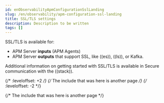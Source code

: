 ```yaml
---
id: enObservabilityApmConfigurationSslLanding
slug: /en/observability/apm-configuration-ssl-landing
title: SSL/TLS settings
description: Description to be written
tags: []
---
```


<div id="apm-configuration-ssl-landing"></div>

SSL/TLS is available for:

* <DocLink id="enObservabilityApmAgentServerSsl">APM Server **inputs**</DocLink> (APM Agents)
* <DocLink id="enObservabilityApmConfigurationSsl">APM Server **outputs**</DocLink> that support SSL, like ((es)), ((ls)), or Kafka.

Additional information on getting started with SSL/TLS is available in <DocLink id="enObservabilityApmSecuringApmServer">Secure communication with the ((stack))</DocLink>.

{/* :leveloffset: +2 */}
{/* The include that was here is another page */}
{/* :leveloffset: -2 */}

{/* The include that was here is another page */}
